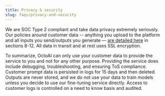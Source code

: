 ```yaml
---
title: Privacy & security
slug: faqs/privacy-and-security
---
```



We are SOC Type 2 compliant and take data privacy extremely seriously. Our policies around customer data -- anything you upload to the platform and all inputs you send/outputs you generate — [are detailed here](https://octo.ai/legals/terms-of-use/) in sections 8-12. All data in transit and at rest uses SSL encryption.

To summarize, OctoAI can only use your customer data to provide the service to you and not for any other purpose. Providing the service does include debugging, troubleshooting, and ensuring ToS compliance. Customer prompt data is persisted in logs for 15 days and then deleted. Outputs are never stored, and we do not use your data to train models unless you decide to use our fine-tuning service directly. Access to customer logs is controlled on a need to know basis and audited.